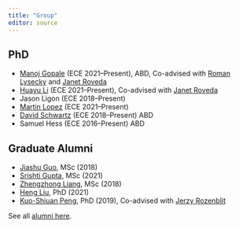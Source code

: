 ```yaml
---
title: "Group"
editor: source
---
```


## PhD

-   [Manoj Gopale](https://www.linkedin.com/in/manoj-gopale/) (ECE 2021--Present), ABD, Co-advised with [Roman Lysecky](https://uweb.engr.arizona.edu/~rlysecky/) and [Janet Roveda](https://ece.engineering.arizona.edu/faculty-staff/faculty/janet-meiling-roveda)
-   [Huayu Li](https://www.researchgate.net/profile/Huayu-Li-3) (ECE 2021--Present), Co-advised with [Janet Roveda](https://ece.engineering.arizona.edu/faculty-staff/faculty/janet-meiling-roveda)
-   Jason Ligon (ECE 2018--Present)
-   [Martin Lopez](https://www.linkedin.com/in/martin-manuel-lopez-94725442/) (ECE 2021--Present)
-   [David Schwartz](https://uweb.engr.arizona.edu/~dmschwar/){target="_blank"} (ECE 2018--Present) ABD
-   Samuel Hess (ECE 2016--Present) ABD

## Graduate Alumni

-   [Jiashu Guo](https://www.linkedin.com/in/jiashu-guo/){target="_blank"}, MSc (2018)
-   [Srishti Gupta](https://www.linkedin.com/in/srishtigupta01/){target="_blank"}, MSc (2021)
-   [Zhengzhong Liang](https://www.linkedin.com/in/zhengzhong-liang-095810137/){target="_blank"}, MSc (2018)
-   [Heng Liu](https://www.linkedin.com/in/lh5712/){target="_blank"}, PhD (2021)
-   [Kuo-Shiuan Peng](https://www.linkedin.com/in/kuo-shiuan-peng-24360567/){target="_blank"}, PhD (2019), Co-advised with [Jerzy Rozenblit](https://ece.engineering.arizona.edu/faculty-staff/faculty/jerzy-w-rozenblit)

See all [alumni here](alumni.html).
